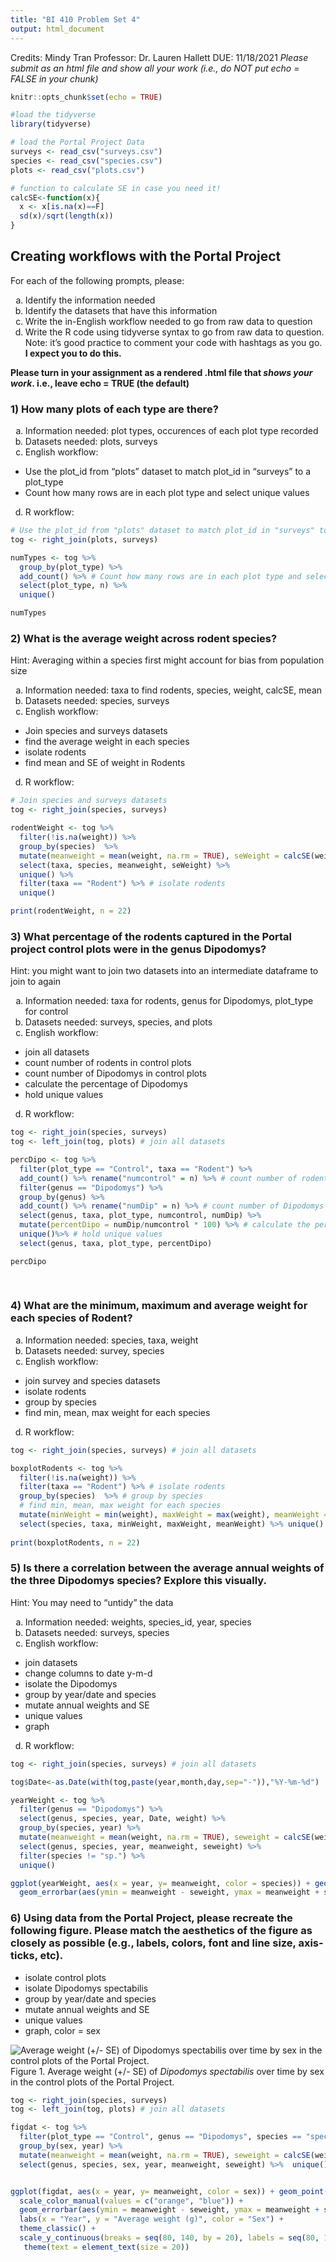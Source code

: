 ---
title: "BI 410 Problem Set 4"
output: html_document
---
Credits: Mindy Tran
Professor: Dr. Lauren Hallett
DUE: 11/18/2021
*Please submit as an html file and show all your work (i.e., do NOT put echo = FALSE in your chunk)*

```{r setup, include=FALSE}
knitr::opts_chunk$set(echo = TRUE)

#load the tidyverse
library(tidyverse)

# load the Portal Project Data
surveys <- read_csv("surveys.csv")
species <- read_csv("species.csv")
plots <- read_csv("plots.csv")

# function to calculate SE in case you need it!
calcSE<-function(x){
  x <- x[is.na(x)==F]
  sd(x)/sqrt(length(x))
}

```


## Creating workflows with the Portal Project
For each of the following prompts, please:  

a) Identify the information needed  
b) Identify the datasets that have this information  
c) Write the in-English workflow needed to go from raw data to question  
d) Write the R code using tidyverse syntax to go from raw data to question. Note: it's good practice to comment your code with hashtags as you go. **I expect you to do this.** 

**Please turn in your assignment as a rendered .html file that *shows your work*. i.e., leave echo = TRUE (the default)**

### 1) How many plots of each type are there?   
a) Information needed: plot types, occurences of each plot type recorded
b) Datasets needed: plots, surveys
c) English workflow:
- Use the plot_id from "plots" dataset to match plot_id in "surveys" to a plot_type
- Count how many rows are in each plot type and select unique values

d) R workflow:
```{r}
# Use the plot_id from "plots" dataset to match plot_id in "surveys" to a plot_type
tog <- right_join(plots, surveys)

numTypes <- tog %>% 
  group_by(plot_type) %>% 
  add_count() %>% # Count how many rows are in each plot type and select unique values
  select(plot_type, n) %>% 
  unique()

numTypes

```


### 2) What is the average weight across rodent species? 
Hint: Averaging within a species first might account for bias from population size  

a) Information needed: taxa to find rodents, species, weight, calcSE, mean
b) Datasets needed: species, surveys
c) English workflow:  
- Join species and surveys datasets
- find the average weight in each species
- isolate rodents
- find mean and SE of weight in Rodents

d) R workflow:
```{r}
# Join species and surveys datasets
tog <- right_join(species, surveys) 

rodentWeight <- tog %>% 
  filter(!is.na(weight)) %>% 
  group_by(species)  %>% 
  mutate(meanweight = mean(weight, na.rm = TRUE), seWeight = calcSE(weight)) %>% # find the average weight in each species
  select(taxa, species, meanweight, seWeight) %>% 
  unique() %>% 
  filter(taxa == "Rodent") %>% # isolate rodents
  unique() 

print(rodentWeight, n = 22)

```

### 3) What percentage of the rodents captured in the Portal project control plots were in the genus Dipodomys?
Hint: you might want to join two datasets into an intermediate dataframe to join to again

a) Information needed: taxa for rodents, genus for Dipodomys, plot_type for control
b) Datasets needed: surveys, species, and plots
c) English workflow:  
- join all datasets
- count number of rodents in control plots
- count number of Dipodomys in control plots
- calculate the percentage of Dipodomys
- hold unique values

d) R workflow:
```{r}

tog <- right_join(species, surveys)
tog <- left_join(tog, plots) # join all datasets

percDipo <- tog %>% 
  filter(plot_type == "Control", taxa == "Rodent") %>% 
  add_count() %>% rename("numcontrol" = n) %>% # count number of rodents in control plots
  filter(genus == "Dipodomys") %>% 
  group_by(genus) %>% 
  add_count() %>% rename("numDip" = n) %>% # count number of Dipodomys in control plots
  select(genus, taxa, plot_type, numcontrol, numDip) %>% 
  mutate(percentDipo = numDip/numcontrol * 100) %>% # calculate the percentage of Dipodomys
  unique()%>% # hold unique values
  select(genus, taxa, plot_type, percentDipo)

percDipo
  
  
```




### 4) What are the minimum, maximum and average weight for each species of Rodent?
a) Information needed: species, taxa, weight
b) Datasets needed:  survey, species
c) English workflow:  
- join survey and species datasets
- isolate rodents
- group by species
- find min, mean, max weight for each species


d) R workflow:
```{r}

tog <- right_join(species, surveys) # join all datasets

boxplotRodents <- tog %>%
  filter(!is.na(weight)) %>% 
  filter(taxa == "Rodent") %>% # isolate rodents
  group_by(species)  %>% # group by species
  # find min, mean, max weight for each species
  mutate(minWeight = min(weight), maxWeight = max(weight), meanWeight = mean(weight)) %>% 
  select(species, taxa, minWeight, maxWeight, meanWeight) %>% unique()
  
print(boxplotRodents, n = 22)
```



### 5) Is there a correlation between the average annual weights of the three Dipodomys species? Explore this visually.
Hint: You may need to "untidy" the data  

a) Information needed: weights, species_id, year, species
b) Datasets needed: surveys, species
c) English workflow:
- join datasets
- change columns to date y-m-d
- isolate the Dipodomys
- group by year/date and species
- mutate annual weights and SE
- unique values
- graph

d) R workflow:
```{r}

tog <- right_join(species, surveys) # join all datasets

tog$Date<-as.Date(with(tog,paste(year,month,day,sep="-")),"%Y-%m-%d")

yearWeight <- tog %>% 
  filter(genus == "Dipodomys") %>% 
  select(genus, species, year, Date, weight) %>% 
  group_by(species, year) %>% 
  mutate(meanweight = mean(weight, na.rm = TRUE), seweight = calcSE(weight)) %>%
  select(genus, species, year, meanweight, seweight) %>% 
  filter(species != "sp.") %>% 
  unique()

ggplot(yearWeight, aes(x = year, y= meanweight, color = species)) + geom_point() + geom_line() +
  geom_errorbar(aes(ymin = meanweight - seweight, ymax = meanweight + seweight))


```


### 6) Using data from the Portal Project, please recreate the following figure. Please match the aesthetics of the figure as closely as possible (e.g., labels, colors, font and line size, axis-ticks, etc). 

- isolate control plots
- isolate Dipodomys spectabilis
- group by year/date and species
- mutate annual weights and SE
- unique values
- graph, color = sex

![Average weight (+/- SE) of _Dipodomys spectabilis_ over time by sex in the control plots of the Portal Project.](DISP_weight.jpg)
Figure 1. Average weight (+/- SE) of _Dipodomys spectabilis_ over time by sex in the control plots of the Portal Project.

```{r}
tog <- right_join(species, surveys)
tog <- left_join(tog, plots) # join all datasets

figdat <- tog %>% 
  filter(plot_type == "Control", genus == "Dipodomys", species == "spectabilis", !is.na(weight), !is.na(sex)) %>% 
  group_by(sex, year) %>% 
  mutate(meanweight = mean(weight, na.rm = TRUE), seweight = calcSE(weight)) %>%
  select(genus, species, sex, year, meanweight, seweight) %>%  unique()


ggplot(figdat, aes(x = year, y= meanweight, color = sex)) + geom_point(size = .1) + geom_line(size = 1.2) +
  scale_color_manual(values = c("orange", "blue")) +
  geom_errorbar(aes(ymin = meanweight - seweight, ymax = meanweight + seweight)) + 
  labs(x = "Year", y = "Average weight (g)", color = "Sex") +
  theme_classic() +
  scale_y_continuous(breaks = seq(80, 140, by = 20), labels = seq(80, 140, by = 20)) +
   theme(text = element_text(size = 20)) 
  


```
